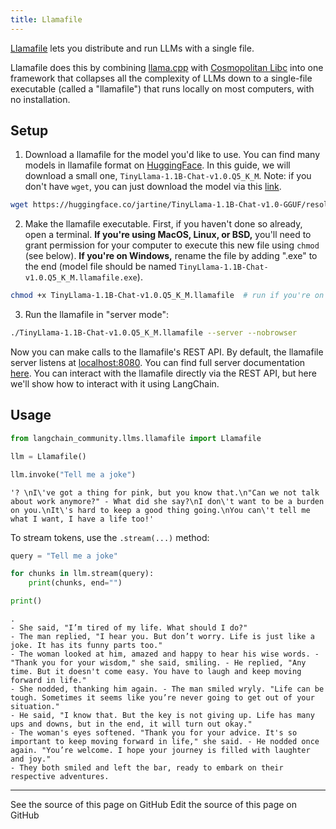 ```yaml
---
title: Llamafile
---
```


[Llamafile](https://github.com/Mozilla-Ocho/llamafile) lets you distribute and run LLMs with a single file.

Llamafile does this by combining [llama.cpp](https://github.com/ggerganov/llama.cpp) with [Cosmopolitan Libc](https://github.com/jart/cosmopolitan) into one framework that collapses all the complexity of LLMs down to a single-file executable (called a "llamafile") that runs locally on most computers, with no installation.

## Setup

1. Download a llamafile for the model you'd like to use. You can find many models in llamafile format on [HuggingFace](https://huggingface.co/models?other=llamafile). In this guide, we will download a small one, `TinyLlama-1.1B-Chat-v1.0.Q5_K_M`. Note: if you don't have `wget`, you can just download the model via this [link](https://huggingface.co/jartine/TinyLlama-1.1B-Chat-v1.0-GGUF/resolve/main/TinyLlama-1.1B-Chat-v1.0.Q5_K_M.llamafile?download=true).

```bash
wget https://huggingface.co/jartine/TinyLlama-1.1B-Chat-v1.0-GGUF/resolve/main/TinyLlama-1.1B-Chat-v1.0.Q5_K_M.llamafile
```

2. Make the llamafile executable. First, if you haven't done so already, open a terminal. **If you're using MacOS, Linux, or BSD,** you'll need to grant permission for your computer to execute this new file using `chmod` (see below). **If you're on Windows,** rename the file by adding ".exe" to the end (model file should be named `TinyLlama-1.1B-Chat-v1.0.Q5_K_M.llamafile.exe`).

```bash
chmod +x TinyLlama-1.1B-Chat-v1.0.Q5_K_M.llamafile  # run if you're on MacOS, Linux, or BSD
```

3. Run the llamafile in "server mode":

```bash
./TinyLlama-1.1B-Chat-v1.0.Q5_K_M.llamafile --server --nobrowser
```

Now you can make calls to the llamafile's REST API. By default, the llamafile server listens at [localhost:8080](http://localhost:8080). You can find full server documentation [here](https://github.com/Mozilla-Ocho/llamafile/blob/main/llama.cpp/server/README.md#api-endpoints). You can interact with the llamafile directly via the REST API, but here we'll show how to interact with it using LangChain.

## Usage

```python
from langchain_community.llms.llamafile import Llamafile

llm = Llamafile()

llm.invoke("Tell me a joke")
```

```output
'? \nI\'ve got a thing for pink, but you know that.\n"Can we not talk about work anymore?" - What did she say?\nI don\'t want to be a burden on you.\nIt\'s hard to keep a good thing going.\nYou can\'t tell me what I want, I have a life too!'
```

To stream tokens, use the `.stream(...)` method:

```python
query = "Tell me a joke"

for chunks in llm.stream(query):
    print(chunks, end="")

print()
```

```output
.
- She said, "I’m tired of my life. What should I do?"
- The man replied, "I hear you. But don’t worry. Life is just like a joke. It has its funny parts too."
- The woman looked at him, amazed and happy to hear his wise words. - "Thank you for your wisdom," she said, smiling. - He replied, "Any time. But it doesn't come easy. You have to laugh and keep moving forward in life."
- She nodded, thanking him again. - The man smiled wryly. "Life can be tough. Sometimes it seems like you’re never going to get out of your situation."
- He said, "I know that. But the key is not giving up. Life has many ups and downs, but in the end, it will turn out okay."
- The woman's eyes softened. "Thank you for your advice. It's so important to keep moving forward in life," she said. - He nodded once again. "You’re welcome. I hope your journey is filled with laughter and joy."
- They both smiled and left the bar, ready to embark on their respective adventures.
```

---

<CardGroup cols={2}>
  <Card title="View Source" icon="eye" href="https://github.com/langchain-ai/docs/blob/main/src/oss/python/integrations/llms/llamafile.mdx">
    See the source of this page on GitHub
  </Card>
  <Card title="Edit Source" icon="pen-to-square" href="https://github.com/langchain-ai/docs/edit/main/src/oss/python/integrations/llms/llamafile.mdx">
    Edit the source of this page on GitHub
  </Card>
</CardGroup>
